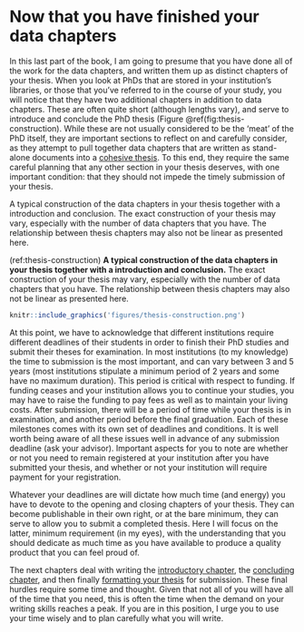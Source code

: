 # Now that you have finished your data chapters {#part4}

In this last part of the book, I am going to presume that you have done all of the work for the data chapters, and written them up as distinct chapters of your thesis. When you look at PhDs that are stored in your institution's libraries, or those that you’ve referred to in the course of your study, you will notice that they have two additional chapters in addition to data chapters. These are often quite short (although lengths vary), and serve to introduce and conclude the PhD thesis (Figure \@ref(fig:thesis-construction). While these are not usually considered to be the ‘meat’ of the PhD itself, they are important sections to reflect on and carefully consider, as they attempt to pull together data chapters that are written as stand-alone documents into a [cohesive thesis](#criteria). To this end, they require the same careful planning that any other section in your thesis deserves, with one important condition: that they should not impede the timely submission of your thesis.

A typical construction of the data chapters in your thesis together with a introduction and conclusion. The exact construction of your thesis may vary, especially with the number of data chapters that you have. The relationship between thesis chapters may also not be linear as presented here.


(ref:thesis-construction) **A typical construction of the data chapters in your thesis together with a introduction and conclusion.** The exact construction of your thesis may vary, especially with the number of data chapters that you have. The relationship between thesis chapters may also not be linear as presented here.

```{r thesis-construction, echo=FALSE, fig.show='hold', fig.align='center', out.width='90%', fig.cap="(ref:thesis-construction)"}
knitr::include_graphics('figures/thesis-construction.png')
```

At this point, we have to acknowledge that different institutions require different deadlines of their students in order to finish their PhD studies and submit their theses for examination. In most institutions (to my knowledge) the time to submission is the most important, and can vary between 3 and 5 years (most institutions stipulate a minimum period of 2 years and some have no maximum duration). This period is critical with respect to funding. If funding ceases and your institution allows you to continue your studies, you may have to raise the funding to pay fees as well as to maintain your living costs. After submission, there will be a period of time while your thesis is in examination, and another period before the final graduation. Each of these milestones comes with its own set of deadlines and conditions. It is well worth being aware of all these issues well in advance of any submission deadline (ask your advisor). Important aspects for you to note are whether or not you need to remain registered at your institution after you have submitted your thesis, and whether or not your institution will require payment for your registration.

Whatever your deadlines are will dictate how much time (and energy) you have to devote to the opening and closing chapters of your thesis. They can become publishable in their own right, or at the bare minimum, they can serve to allow you to submit a completed thesis. Here I will focus on the latter, minimum requirement (in my eyes), with the understanding that you should dedicate as much time as you have available to produce a quality product that you can feel proud of.

The next chapters deal with writing the [introductory chapter](#PhDintro), the [concluding chapter](#PhDconc), and then finally [formatting your thesis](#formatting) for submission. These final hurdles require some time and thought. Given that not all of you will have all of the time that you need, this is often the time when the demand on your writing skills reaches a peak. If you are in this position, I urge you to use your time wisely and to plan carefully what you will write.
